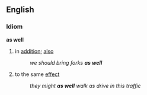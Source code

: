 == English ==
=== Idiom ===
'''as well'''
# in [[addition]]; [[also]]
#: ''we should bring forks '''as well'''''
# to the same [[effect]]
#: ''they might '''as well''' walk as drive in this traffic''